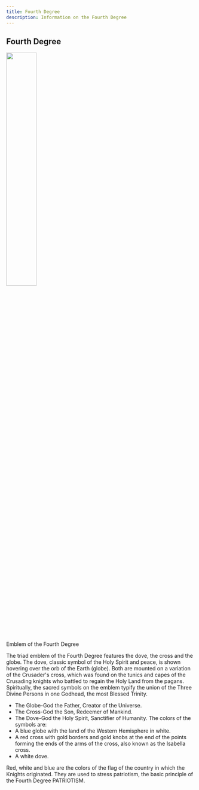 ---
title: Fourth Degree
description: Information on the Fourth Degree
---

## Fourth Degree

<Image float="left" width="40%" m="20px" src="/img/4th_degree-clr.png" />


Emblem of the Fourth Degree

The triad emblem of the Fourth Degree features the dove, the cross and the globe. The dove, 
classic symbol of the Holy Spirit and peace, is shown hovering over the orb of the Earth (globe).
 Both are mounted on a variation of the Crusader's cross, which was found on the tunics and 
capes of the Crusading knights who battled to regain the Holy Land from the pagans.
Spiritually, the sacred symbols on the emblem typify the union of the Three Divine Persons in one Godhead, 
the most Blessed Trinity.
* The Globe-God the Father, Creator of the Universe.
* The Cross-God the Son, Redeemer of Mankind.
* The Dove-God the Holy Spirit, Sanctifier of Humanity.
The colors of the symbols are:
* A blue globe with the land of the Western Hemisphere in white.
* A red cross with gold borders and gold knobs at the end of the points forming the ends of the arms of the cross, also known as the Isabella cross.
* A white dove.

Red, white and blue are the colors of the flag of the country in which the Knights originated. They are used to stress patriotism, the basic principle of the Fourth Degree PATRIOTISM.
